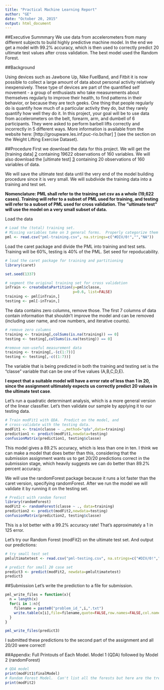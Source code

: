 ```yaml
---
title: "Practical Machine Learning Report"
author: "GE"
date: "October 20, 2015"
output: html_document
---
```


##Executive Summmary
We use data from accelerometers from many different subjects to build highly predictive machine model.  In the end we get a model with 99.2% accuracy, which is then used to correctly predict 20 ultimate test values after cross validation.  The best model used the Random Forest.

##Background

Using devices such as Jawbone Up, Nike FuelBand, and Fitbit it is now possible to collect a large amount of data about personal activity relatively inexpensively. These type of devices are part of the quantified self movement - a group of enthusiasts who take measurements about themselves regularly to improve their health, to find patterns in their behavior, or because they are tech geeks. One thing that people regularly do is quantify how much of a particular activity they do, but they rarely quantify how well they do it. In this project, your goal will be to use data from accelerometers on the belt, forearm, arm, and dumbell of 6 participants. They were asked to perform barbell lifts correctly and incorrectly in 5 different ways. More information is available from the website here: [http://groupware.les.inf.puc-rio.br/har] [1] (see the section on the Weight Lifting Exercise Dataset). 

##Procedure
First we download the data for this project.  We will get the [training data] [2] containing 19622 observations of 160 variables.  We will also download the [ultimate test] [3] containing 20 observations of 160 variables of data.  

We will save the ultimate test data until the very end of the model building procedure since it is very small.  We will subdivide the training data into a training and test set. 

**Nomenclature: PML shall refer to the training set csv as a whole (19,622 cases).  Training will refer to a subset of PML used for training, and testing will refer to a subset of PML used for cross validation.  The "ultimate test" will use the model on a very small subset of data.**

Load the data
```r
# Load the (total) training set.
# Missing variables take on 3 general forms.  Properly categorize them as NAs.
pml <- read.csv("pml-training.csv", na.strings=c("#DIV/0!","","NA"))
```

Load the caret package and divide the PML into training and test sets.  Training will be 60%, testing is 40% of the PML.  Set seed for repoducability.
```r
# load the caret package for training and partitioning
library(caret)

set.seed(1337)

# segment the original training set for cross validation
inTrain <- createDataPartition(y=pml$classe,
                               p=0.6, list=FALSE)
training <- pml[inTrain,]
testing <- pml[-inTrain,]
```

The data contains zero columns, remove those.  The first 7 columns of data contain information that shouldn't improve the model and can be removed (including user name, and row numbers, and iterative counts).

```r
# remove zero columns
training <- training[,colSums(is.na(training)) == 0]
testing <- testing[,colSums(is.na(testing)) == 0]

#remove non-useful measurement data
training <- training[,-(c(1:7))]
testing <- testing[,-c((1:7))]
```

The variable that is being predicted in both the training and testing set is the "classe" variable that can be one of five values (A,B,C,D,E).  

**I expect that a suitable model will have a error rate of less than 1 in 20, since the assignment ultimately expects us correctly predict 20 values in the ultimate test case**. 

Let's run a quadratic determinant analysis, which is a more general version of the linear classifier.  Let's then validate our sample by applying it to our testing data.
```r
# Train modFit1 with QDA.  Predict on the model, and 
# cross-validate with the testing data.
modFit1 <- train(classe ~ .,method="qda",data=training)
prediction1 <- predict(modFit1,newdata=testing)
confusionMatrix(prediction1, testing$classe)
```

This model gives a 89.2% accuracy, which is less than one in ten.  I think we can make a model that does better than this, considering that the submission assignment wants us to get 20/20 predictions correct in the submission stage, which heavily suggests we can do better than 89.2% percent accuracy.

We will use the randomForest package because it runs a lot faster than the caret version, specifying randomForest.  After we run the model we will validate it by running it on the testing set.

```r
# Predict with random forest
library(randomForest)
modFit2 <- randomForest(classe ~ ., data=training)
prediction2 <- predict(modFit2,newdata=testing)
confusionMatrix(prediction2, testing$classe)
```

This is a lot better with a 99.2% accuracy rate! That's approximately a 1 in 125 error. 

Let's try our Random Forest (modFit2) on the ultimate test set. And output our predictions:

```r
# try small test set
pmlultimatetest <- read.csv("pml-testing.csv", na.strings=c("#DIV/0!","","NA"))

# predict for small 20 case set
predict3 <- predict(modFit2, newdata=pmlultimatetest)
predict3
```

##Submission
Let's write the prediction to a file for submission.
```r
pml_write_files = function(x){
  n = length(x)
  for(i in 1:n){
    filename = paste0("problem_id_",i,".txt")
    write.table(x[i],file=filename,quote=FALSE,row.names=FALSE,col.names=FALSE)
  }
}

pml_write_files(predict3)
```
I submitted these predictions to the second part of the assignment and all 20/20 were correct!


##Appendix: Full Printouts of Each Model.  Model 1 (QDA) followed by Model 2 (randomForest)
```r
# QDA model
print(modFit1$finalModel)
# Random Forest Model.  Can't list all the forests but here are the trees, so to speak.
print(modFit2)
```

[1]: http://groupware.les.inf.puc-rio.br/har
[2]: https://d396qusza40orc.cloudfront.net/predmachlearn/pml-training.csv
[3]: https://d396qusza40orc.cloudfront.net/predmachlearn/pml-testing.csv
